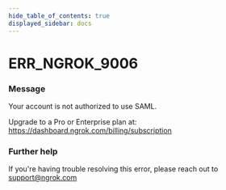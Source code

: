 ```yaml
---
hide_table_of_contents: true
displayed_sidebar: docs
---
```



# ERR_NGROK_9006

### Message
Your account is not authorized to use SAML. 

Upgrade to a Pro or Enterprise plan at: https://dashboard.ngrok.com/billing/subscription

<ErrorDetails error='err_ngrok_9006' />


### Further help
If you're having trouble resolving this error, please reach out to [support@ngrok.com](mailto:support@ngrok.com?subject=Help%20with%20ERR_NGROK_9006)


